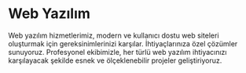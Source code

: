# Web Yazılım

Web yazılım hizmetlerimiz, modern ve kullanıcı dostu web siteleri oluşturmak için gereksinimlerinizi karşılar. İhtiyaçlarınıza özel çözümler sunuyoruz. Profesyonel ekibimizle, her türlü web yazılım ihtiyacınızı karşılayacak şekilde esnek ve ölçeklenebilir projeler geliştiriyoruz.

